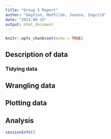 ```yaml
---
title: "Group 5 Report"
author: "Dagfinn, Mathilde, Joanna, Ingvild"
date: "2023-09-15"
output: html_document
---
```


```r
knitr::opts_chunk$set(echo = TRUE)
```

## Description of data

### Tidying data

## Wrangling data

## Plotting data

## Analysis
```r
sessionInfo()
```



